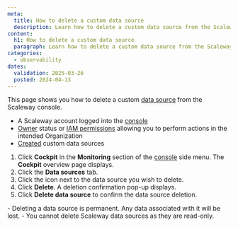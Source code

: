 ```yaml
---
meta:
  title: How to delete a custom data source
  description: Learn how to delete a custom data source from the Scaleway console. Follow the steps to navigate to the data sources tab, select the data source, and confirm its deletion.
content:
  h1: How to delete a custom data source
  paragraph: Learn how to delete a custom data source from the Scaleway console. Follow the steps to navigate to the data sources tab, select the data source, and confirm its deletion.
categories:
  - observability
dates:
  validation: 2025-03-26
  posted: 2024-04-13
---
```



This page shows you how to delete a custom [data source](/cockpit/concepts/#data-sources) from the Scaleway console.

<Requirements />

  - A Scaleway account logged into the [console](https://console.scaleway.com)
  - [Owner](/iam/concepts/#owner) status or [IAM permissions](/iam/concepts/#permission) allowing you to perform actions in the intended Organization
  - [Created](/cockpit/how-to/create-external-data-sources/) custom data sources

1. Click **Cockpit** in the **Monitoring** section of the [console](https://console.scaleway.com/) side menu. The **Cockpit** overview page displays.
2. Click the **Data sources** tab.
3. Click the <Icon name="more" /> icon next to the data source you wish to delete.
4. Click **Delete**. A deletion confirmation pop-up displays.
5. Click **Delete data source** to confirm the data source deletion.

<Message type="important">
  - Deleting a data source is permanent. Any data associated with it will be lost.
  - You cannot delete Scaleway data sources as they are read-only.
</Message>

